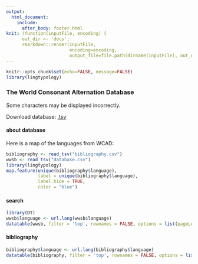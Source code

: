 ```yaml
---
output: 
  html_document:
    include:
      after_body: footer.html
knit: (function(inputFile, encoding) { 
      out_dir <- 'docs';
      rmarkdown::render(inputFile,
                        encoding=encoding, 
                        output_file=file.path(dirname(inputFile), out_dir, 'index.html')) })
---
```


```r
knitr::opts_chunk$set(echo=FALSE, message=FALSE)
library(lingtypology)
```

###  The World Consonant Alternation Database {.tabset .tabset-fade .tabset-pills}
Some characters may be displayed incorrectly.

Download database: [.tsv](https://raw.githubusercontent.com/agricolamz/wcad/master/database.csv)

#### about database
Here is a map of the languages from WCAD:
```r
bibliography <- read_tsv("bibliography.csv")
wwsb <- read_tsv("database.csv")
library(lingtypology)
map.feature(unique(bibliography$language),
            label = unique(bibliography$language),
            label.hide = TRUE,
            color = "blue")
```

#### search
```r
library(DT)
wwsb$language <- url.lang(wwsb$language)
datatable(wwsb, filter = 'top', rownames = FALSE, options = list(pageLength = 20, dom = 'tip'), escape = FALSE)
```

#### bibliography
```r
bibliography$language <- url.lang(bibliography$language)
datatable(bibliography, filter = 'top', rownames = FALSE, options = list(pageLength = 20, autoWidth = FALSE), escape = FALSE)
```
